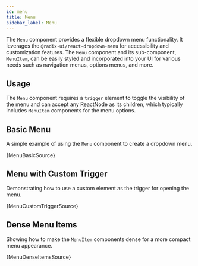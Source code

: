 ```yaml
---
id: menu
title: Menu
sidebar_label: Menu
---
```


The `Menu` component provides a flexible dropdown menu functionality. It leverages the `@radix-ui/react-dropdown-menu` for accessibility and customization features. The `Menu` component and its sub-component, `MenuItem`, can be easily styled and incorporated into your UI for various needs such as navigation menus, options menus, and more.

## Usage

The `Menu` component requires a `trigger` element to toggle the visibility of the menu and can accept any ReactNode as its children, which typically includes `MenuItem` components for the menu options.


## Basic Menu

A simple example of using the `Menu` component to create a dropdown menu.


<CodeSample>
    <MenuBasicDemo/>
</CodeSample>

<CodeBlock language="tsx">{MenuBasicSource}</CodeBlock>

## Menu with Custom Trigger

Demonstrating how to use a custom element as the trigger for opening the menu.


<CodeSample>
    <MenuCustomTriggerDemo/>
</CodeSample>

<CodeBlock language="tsx">{MenuCustomTriggerSource}</CodeBlock>

## Dense Menu Items

Showing how to make the `MenuItem` components dense for a more compact menu appearance.


<CodeSample>
    <MenuDenseItemsDemo/>
</CodeSample>

<CodeBlock language="tsx">{MenuDenseItemsSource}</CodeBlock>